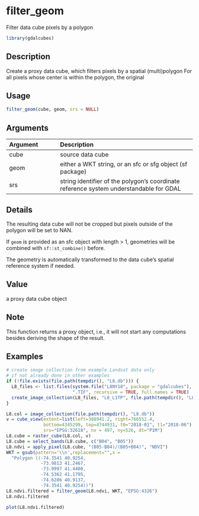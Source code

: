 # filter_geom

Filter data cube pixels by a polygon



```r
library(gdalcubes)
```

## Description

Create a proxy data cube, which filters pixels by a spatial (multi)polygon For all pixels whose center is within the polygon, the original


## Usage


```r
filter_geom(cube, geom, srs = NULL)

```


## Arguments

| Argument    | Description                       |
|:------------|:----------------------------------|
| cube | source data cube |
| geom | either a WKT string, or an sfc or sfg object (sf package) |
| srs | string identifier of the polygon's coordinate reference system understandable for GDAL |


## Details

The resulting data cube will not be cropped but pixels outside of the 
polygon will be set to NAN. 

If `geom` is provided as an sfc object with length > 1, geometries will
be combined with `sf::st_combine()` before.

The geometry is automatically transformed to the data cube's spatial reference
system if needed.


## Value

a proxy data cube object


## Note

This function returns a proxy object, i.e., it will not start any computations besides deriving the shape of the result.


## Examples


```r
# create image collection from example Landsat data only 
# if not already done in other examples
if (!file.exists(file.path(tempdir(), "L8.db"))) {
  L8_files <- list.files(system.file("L8NY18", package = "gdalcubes"),
                         ".TIF", recursive = TRUE, full.names = TRUE)
  create_image_collection(L8_files, "L8_L1TP", file.path(tempdir(), "L8.db"), quiet = TRUE) 
}

L8.col = image_collection(file.path(tempdir(), "L8.db"))
v = cube_view(extent=list(left=388941.2, right=766552.4, 
              bottom=4345299, top=4744931, t0="2018-01", t1="2018-06"),
              srs="EPSG:32618", nx = 497, ny=526, dt="P1M")
L8.cube = raster_cube(L8.col, v) 
L8.cube = select_bands(L8.cube, c("B04", "B05")) 
L8.ndvi = apply_pixel(L8.cube, "(B05-B04)/(B05+B04)", "NDVI")
WKT = gsub(pattern='\\n',replacement="",x = 
  "Polygon ((-74.3541 40.9254, 
             -73.9813 41.2467, 
             -73.9997 41.4400, 
             -74.5362 41.1795, 
             -74.6286 40.9137, 
             -74.3541 40.9254))")
L8.ndvi.filtered = filter_geom(L8.ndvi, WKT, "EPSG:4326")
L8.ndvi.filtered

plot(L8.ndvi.filtered)
```


